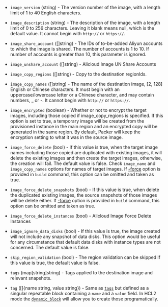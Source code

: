 <!-- Code generated from the comments of the AlicloudImageConfig struct in builder/alicloud/ecs/image_config.go; DO NOT EDIT MANUALLY -->

- `image_version` (string) - The version number of the image, with a length
  limit of 1 to 40 English characters.

- `image_description` (string) - The description of the image, with a length
  limit of 0 to 256 characters. Leaving it blank means null, which is the
  default value. It cannot begin with `http://` or `https://`.

- `image_share_account` ([]string) - The IDs of to-be-added Aliyun
  accounts to which the image is shared. The number of accounts is 1 to 10.
  If number of accounts is greater than 10, this parameter is ignored.

- `image_unshare_account` ([]string) - Alicloud Image UN Share Accounts
- `image_copy_regions` ([]string) - Copy to the destination regionIds.

- `image_copy_names` ([]string) - The name of the destination image,
  [2, 128] English or Chinese characters. It must begin with an
  uppercase/lowercase letter or a Chinese character, and may contain numbers,
  \_ or -. It cannot begin with `http://` or `https://`.

- `image_encrypted` (boolean) - Whether or not to encrypt the target images, including those copied if image_copy_regions is specified. If this option
  is set to true, a temporary image will be created from the provisioned
  instance in the main region and an encrypted copy will be generated in the
  same region. By default, Packer will keep the encryption setting to what
  it was in the source image.

- `image_force_delete` (bool) - If this value is true, when the target image names including those
  copied are duplicated with existing images, it will delete the existing
  images and then create the target images, otherwise, the creation will
  fail. The default value is false. Check `image_name` and
  `image_copy_names` options for names of target images. If
  [-force](/docs/commands/build#force) option is
  provided in `build` command, this option can be omitted and taken as
  true.

- `image_force_delete_snapshots` (bool) - If this value is true, when delete the duplicated existing images, the
  source snapshots of those images will be delete either. If
  [-force](/docs/commands/build#force) option is
  provided in `build` command, this option can be omitted and taken as
  true.

- `image_force_delete_instances` (bool) - Alicloud Image Force Delete Instances
- `image_ignore_data_disks` (bool) - If this value is true, the image
  created will not include any snapshot of data disks. This option would be
  useful for any circumstance that default data disks with instance types are
  not concerned. The default value is false.

- `skip_region_validation` (bool) - The region validation can be skipped
  if this value is true, the default value is false.

- `tags` (map[string]string) - Tags applied to the destination image and relevant snapshots.

- `tag` ([]{name string, value string}) - Same as [`tags`](#tags) but defined as a singular repeatable block
  containing a `name` and a `value` field. In HCL2 mode the
  [`dynamic_block`](/docs/configuration/from-1.5/expressions#dynamic-blocks)
  will allow you to create those programatically.
